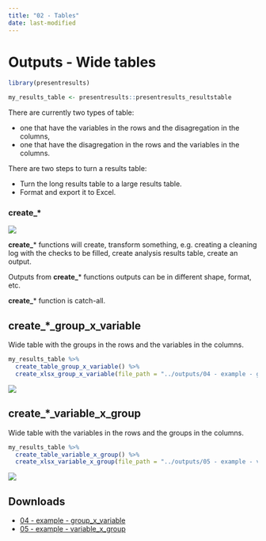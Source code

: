 ```yaml
---
title: "02 - Tables"
date: last-modified
---
```

# Outputs - Wide tables

```r
library(presentresults)

my_results_table <- presentresults::presentresults_resultstable
```


There are currently two types of table: 

- one that have the variables in the rows and the disagregation in the columns,
- one that have the disagregation in the rows and the variables in the columns.

There are two steps to turn a results table:

- Turn the long results table to a large results table.
- Format and export it to Excel.

::: {.callout-tip appearance="minimal"}
### create\_\*

![](../config/images/verb - create.png)

**create_**\* functions will create, transform something, e.g. creating a cleaning log with the checks to be filled, create analysis results table, create an output.

Outputs from **create_**\* functions outputs can be in different shape, format, etc. 

**create_**\* function is catch-all.
:::

## create_*_group_x_variable

Wide table with the groups in the rows and the variables in the columns.

```r
my_results_table %>% 
  create_table_group_x_variable() %>% 
  create_xlsx_group_x_variable(file_path = "../outputs/04 - example - group_x_variable.xlsx", overwrite = T)
```

![](../config/images/table group x variables.png)

## create_*_variable_x_group

Wide table with the variables in the rows and the groups in the columns.

```r
my_results_table %>% 
  create_table_variable_x_group() %>%
  create_xlsx_variable_x_group(file_path = "../outputs/05 - example - variable_x_group.xlsx", overwrite = T)
```

![](../config/images/table variables x group.png)

## Downloads

- [04 - example - group_x_variable](../outputs/04 - example - group_x_variable.xlsx)
- [05 - example - variable_x_group](../outputs/05 - example - variable_x_group.xlsx)
